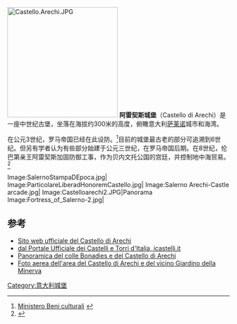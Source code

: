 [[Image:Castello.Arechi.JPG|250px]]
'''阿雷契斯城堡'''（Castello di Arechi）是一座中世纪古堡，坐落在海拔约300米的高度，俯瞰意大利[[萨莱诺|萨莱诺]]城市和海湾。

在公元3世纪，罗马帝国已经在此设防。<ref>[http://cir.campania.beniculturali.it/salerno/visite-tematiche/galleria-di-immagini/A00060990 Ministero Beni culturali] {{webarchive|url=https://web.archive.org/web/20130605103814/http://cir.campania.beniculturali.it/salerno/visite-tematiche/galleria-di-immagini/A00060990 |date=2013-06-05 }}</ref>目前的城堡最古老的部分可追溯到6世纪。但另有学者认为有些部分始建于公元三世纪，在罗马帝国后期。在8世纪，伦巴第亲王阿雷契斯加固防御工事，作为贝内文托公国的宫廷，并控制地中海贸易。<ref>{{Cite web |url=http://www.academia.edu/1202843/Quanto_rimane_di_Salerno_e_di_Capua_longobarde_secc._VIII-IX_ |title=Quanto rimane di Salerno e di Capua longobarde (Sec. VIII-IX) |access-date=2015-04-04 |archive-date=2019-07-13 |archive-url=https://web.archive.org/web/20190713181512/https://www.academia.edu/1202843/Quanto_rimane_di_Salerno_e_di_Capua_longobarde_secc._VIII-IX_ |dead-url=no }}</ref>

<gallery>
Image:SalernoStampaDEpoca.jpg|
Image:ParticolareLiberadHonoremCastello.jpg|
Image:Salerno Arechi-Castle arcade.jpg|
Image:Castelloarechi2.JPG|Panorama
Image:Fortress_of_Salerno-2.jpg|
</gallery>

==参考==
<references/>
*[http://www.ilcastellodiarechi.it Sito web ufficiale del Castello di Arechi] {{Wayback|url=http://www.ilcastellodiarechi.it/ |date=20210515093728 }}
*[https://web.archive.org/web/20090926050601/http://www.icastelli.it/castle-1237559596-castello_arechi_di_salerno-it.php dal Portale Ufficiale dei Castelli e Torri d'Italia, icastelli.it]
*[http://www.paestum.de/jpg/salerno/saler3a14_75.jpg Panoramica del colle Bonadies e del Castello di Arechi] {{Wayback|url=http://www.paestum.de/jpg/salerno/saler3a14_75.jpg |date=20210515101402 }}
*[https://web.archive.org/web/20150408214253/http://www.giardinodellaminerva.it/fotoaerea.html  Foto aerea dell'area del Castello di Arechi e del vicino Giardino della Minerva]
[[Category:意大利城堡|Category:意大利城堡]]